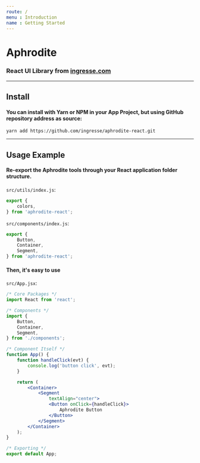 ```yaml
---
route: /
menu : Introduction
name : Getting Started
---
```


# Aphrodite
### React UI Library from [ingresse.com](https://www.ingresse.com)

---

## Install
#### You can install with Yarn or NPM in your App Project, but using GitHub repository address as source:
```
yarn add https://github.com/ingresse/aphrodite-react.git
```

---

## Usage Example
#### Re-export the Aphrodite tools through your React application folder structure.

`src/utils/index.js`:
```js
export {
    colors,
} from 'aphrodite-react';
```

`src/components/index.js`:
```js
export {
    Button,
    Container,
    Segment,
} from 'aphrodite-react';
```

#### Then, it's easy to use
`src/App.jsx`:
```jsx
/* Core Packages */
import React from 'react';

/* Components */
import {
    Button,
    Container,
    Segment,
} from './components';

/* Component Itself */
function App() {
    function handleClick(evt) {
        console.log('button click', evt);
    }

    return (
        <Container>
            <Segment
                textAlign="center">
                <Button onClick={handleClick}>
                    Aphrodite Button
                </Button>
            </Segment>
        </Container>
    );
}

/* Exporting */
export default App;
```
